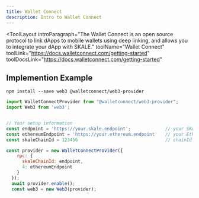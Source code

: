 ```yaml
---
title: Wallet Connect
description: Intro to Wallet Connect
---
```


<ToolLayout
    introParagraph="The Wallet Connect is an open source protocol to link dApps to mobile wallets using deep linking, and allows you to integrate your dApp with SKALE."
    toolName="Wallet Connect"
    toolLink="https://docs.walletconnect.com/getting-started"
    toolDocsLink="https://docs.walletconnect.com/getting-started"
>

## Implemention Example

```shell
npm install --save web3 @walletconnect/web3-provider
```

```javascript
import WalletConnectProvider from "@walletconnect/web3-provider";
import Web3 from 'web3';


// Your setup information
const endpoint = 'https://your.skale.endpoint';             // your SKALE Chain endpoint
const ethereumEndpoint = 'https://your.ethereum.endpoint'   // your Ethereum endpoint
const skaleChainId = 123456                                 // chainId of your SKALE Chain

const provider = new WalletConnectProvider({
    rpc: {
      skaleChainId: endpoint,
      4: ethereumEndpoint
    }
  });
  await provider.enable();
  const web3 = new Web3(provider);
```

</ToolLayout>